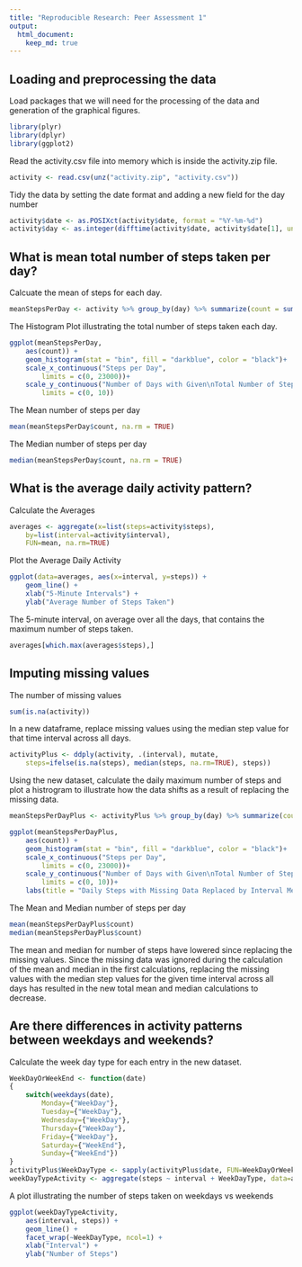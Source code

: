 ```yaml
---
title: "Reproducible Research: Peer Assessment 1"
output: 
  html_document:
    keep_md: true
---
```



## Loading and preprocessing the data

Load packages that we will need for the processing of the data and generation
of the graphical figures.

```r
library(plyr)
library(dplyr)
library(ggplot2)
```

Read the activity.csv file into memory which is inside the activity.zip file.

```r
activity <- read.csv(unz("activity.zip", "activity.csv"))
```

Tidy the data by setting the date format and adding a new field for the day number

```r
activity$date <- as.POSIXct(activity$date, format = "%Y-%m-%d")
activity$day <- as.integer(difftime(activity$date, activity$date[1], units = "days"))
```

## What is mean total number of steps taken per day?

Calcuate the mean of steps for each day.

```r
meanStepsPerDay <- activity %>% group_by(day) %>% summarize(count = sum(steps))
```

The Histogram Plot illustrating the total number of steps taken each day.

```r
ggplot(meanStepsPerDay,
    aes(count)) + 
    geom_histogram(stat = "bin", fill = "darkblue", color = "black")+
    scale_x_continuous("Steps per Day", 
        limits = c(0, 23000))+
    scale_y_continuous("Number of Days with Given\nTotal Number of Steps",
        limits = c(0, 10))
```

The Mean number of steps per day

```r
mean(meanStepsPerDay$count, na.rm = TRUE)
```

The Median number of steps per day

```r
median(meanStepsPerDay$count, na.rm = TRUE)
```


## What is the average daily activity pattern?

Calculate the Averages

```r
averages <- aggregate(x=list(steps=activity$steps), 
    by=list(interval=activity$interval),
    FUN=mean, na.rm=TRUE)
```

Plot the Average Daily Activity

```r
ggplot(data=averages, aes(x=interval, y=steps)) +
    geom_line() +
    xlab("5-Minute Intervals") +
    ylab("Average Number of Steps Taken")
```

The 5-minute interval, on average over all the days, that contains the maximum
number of steps taken.

```r
averages[which.max(averages$steps),]
```

## Imputing missing values

The number of missing values

```r
sum(is.na(activity))
```

In a new dataframe, replace missing values using the median step value for that
time interval across all days.

```r
activityPlus <- ddply(activity, .(interval), mutate, 
    steps=ifelse(is.na(steps), median(steps, na.rm=TRUE), steps))
```

Using the new dataset, calculate the daily maximum number of steps and plot a
histrogram to illustrate how the data shifts as a result of replacing the
missing data.

```r
meanStepsPerDayPlus <- activityPlus %>% group_by(day) %>% summarize(count=sum(steps))

ggplot(meanStepsPerDayPlus,
    aes(count)) + 
    geom_histogram(stat = "bin", fill = "darkblue", color = "black")+
    scale_x_continuous("Steps per Day", 
        limits = c(0, 23000))+
    scale_y_continuous("Number of Days with Given\nTotal Number of Steps",
        limits = c(0, 10))+
    labs(title = "Daily Steps with Missing Data Replaced by Interval Medians")
```

The Mean and Median number of steps per day

```r
mean(meanStepsPerDayPlus$count)
median(meanStepsPerDayPlus$count)
```

The mean and median for number of steps have lowered since replacing the missing
values.  Since the missing data was ignored during the calculation of the mean
and median in the first calculations, replacing the missing values with the
median step values for the given time interval across all days has resulted in
the new total mean and median calculations to decrease.

## Are there differences in activity patterns between weekdays and weekends?

Calculate the week day type for each entry in the new dataset.

```r
WeekDayOrWeekEnd <- function(date)
{
    switch(weekdays(date),
        Monday={"WeekDay"},
        Tuesday={"WeekDay"},
        Wednesday={"WeekDay"},
        Thursday={"WeekDay"},
        Friday={"WeekDay"},
        Saturday={"WeekEnd"},
        Sunday={"WeekEnd"})
}
activityPlus$WeekDayType <- sapply(activityPlus$date, FUN=WeekDayOrWeekEnd)
weekDayTypeActivity <- aggregate(steps ~ interval + WeekDayType, data=activityPlus, mean)
```

A plot illustrating the number of steps taken on weekdays vs weekends

```r
ggplot(weekDayTypeActivity,
    aes(interval, steps)) +
    geom_line() +
    facet_wrap(~WeekDayType, ncol=1) +
    xlab("Interval") +
    ylab("Number of Steps")
```
